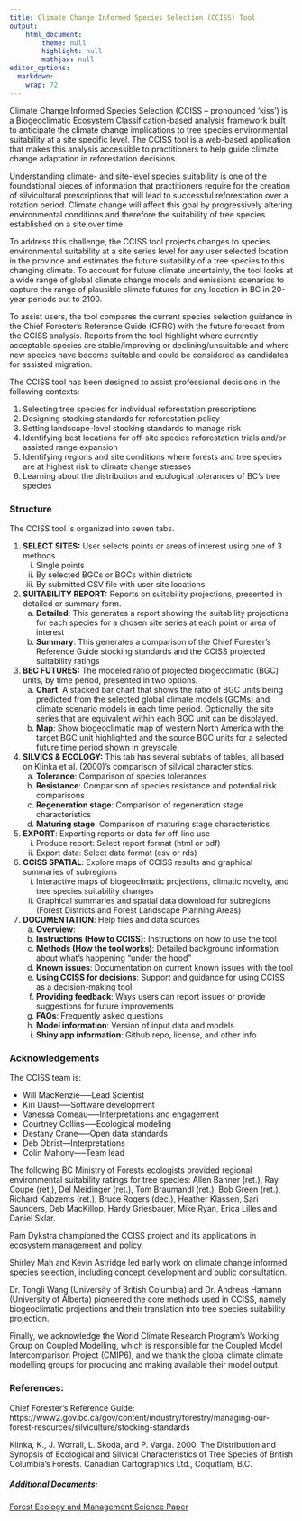 ```yaml
---
title: Climate Change Informed Species Selection (CCISS) Tool
output: 
    html_document:
        theme: null
        highlight: null
        mathjax: null
editor_options: 
  markdown: 
    wrap: 72
---
```


Climate Change Informed Species Selection (CCISS – pronounced ‘kiss’) is a Biogeoclimatic Ecosystem Classification-based analysis framework built to anticipate the climate change implications to tree species environmental suitability at a site specific level. The CCISS tool is a web-based application that makes this analysis accessible to practitioners to help guide climate change adaptation in reforestation decisions.

Understanding climate- and site-level species suitability is one of the foundational pieces of information that practitioners require for the creation of silvicultural prescriptions that will lead to successful reforestation over a rotation period. Climate change will affect this goal by progressively altering environmental conditions and therefore the suitability of tree species established on a site over time.

To address this challenge, the CCISS tool projects changes to species environmental suitability at a site series level for any user selected location in the province and estimates the future suitability of a tree species to this changing climate. To account for future climate uncertainty, the tool looks at a wide range of global climate change models and emissions scenarios to capture the range of plausible climate futures for any location in BC in 20-year periods out to 2100.

To assist users, the tool compares the current species selection guidance in the Chief Forester's Reference Guide (CFRG) with the future forecast from the CCISS analysis. Reports from the tool highlight where currently acceptable species are stable/improving or declining/unsuitable and where new species have become suitable and could be considered as candidates for assisted migration.

The CCISS tool has been designed to assist professional decisions in the following contexts:

1. Selecting tree species for individual reforestation prescriptions
2. Designing stocking standards for reforestation policy
3. Setting landscape-level stocking standards to manage risk
4. Identifying best locations for off-site species reforestation trials and/or assisted range expansion
5. Identifying regions and site conditions where forests and tree species are at highest risk to climate change stresses
6. Learning about the distribution and ecological tolerances of BC's tree species

### Structure

The CCISS tool is organized into seven tabs.

1.	__SELECT SITES:__ User selects points or areas of interest using one of 3 methods
    i.	Single points
    ii.	By selected BGCs or BGCs within districts
    iii.	By submitted CSV file with user site locations
  
2.	__SUITABILITY REPORT:__ Reports on suitability projections, presented in detailed or summary form. 
    a.	__Detailed__: This generates a report showing the suitability projections for each species for a chosen site series at each point or area of interest
    b.	__Summary__: This generates a comparison of the Chief Forester's Reference Guide stocking standards and the CCISS projected suitability ratings
    
3.	__BEC FUTURES:__ The modeled ratio of projected biogeoclimatic (BGC) units, by time period, presented in two options.
    a.	__Chart__: A stacked bar chart that shows the ratio of BGC units being predicted from the selected global climate models (GCMs) and climate scenario models in each time period. Optionally, the site series that are equivalent within each BGC unit can be displayed.
    b.	__Map__: Show biogeoclimatic map of western North America with the target BGC unit highlighted and the source BGC units for a selected future time period shown in greyscale. 

4.	__SILVICS & ECOLOGY:__ This tab has several subtabs of tables, all based on Klinka et al. (2000)'s comparison of silvical characteristics.
    a.	__Tolerance__: Comparison of species tolerances
    b.	__Resistance__: Comparison of species resistance and potential risk comparisons
    c.  __Regeneration stage__: Comparison of regeneration stage characteristics
    d.  __Maturing stage__: Comparison of maturing stage characteristics

5.	__EXPORT__: Exporting reports or data for off-line use
    i. Produce report: Select report format (html or pdf)
    ii. Export data: Select data format (csv or rds)

6.	__CCISS SPATIAL__: Explore maps of CCISS results and graphical summaries of subregions
    i. Interactive maps of biogeoclimatic projections, climatic novelty, and tree species suitability changes
    ii. Graphical summaries and spatial data download for subregions (Forest Districts and Forest Landscape Planning Areas)

7.	__DOCUMENTATION__: Help files and data sources
    a.	__Overview__: 
    b.	__Instructions (How to CCISS)__: Instructions on how to use the tool
    c.	__Methods (How the tool works)__: Detailed background information about what's happening "under the hood"
    d.	__Known issues__: Documentation on current known issues with the tool
    e.  __Using CCISS for decisions__: Support and guidance for using CCISS as a decision-making tool
    f.  __Providing feedback__: Ways users can report issues or provide suggestions for future improvements
    g.  __FAQs__: Frequently asked questions
    h.  __Model information__: Version of input data and models
    i.  __Shiny app information__: Github repo, license, and other info
   
### Acknowledgements

The CCISS team is: 

-	Will MacKenzie--—Lead Scientist
-	Kiri Daust--—Software development 
-	Vanessa Comeau--—Interpretations and engagement
-	Courtney Collins—--Ecological modeling
-	Destany Crane—--Open data standards
- Deb Obrist---Interpretations
-	Colin Mahony—--Team lead

The following BC Ministry of Forests ecologists provided regional environmental suitability ratings for tree species: Allen Banner (ret.), Ray Coupe (ret.), Del Meidinger (ret.), Tom Braumandl (ret.), Bob Green (ret.), Richard Kabzems (ret.), Bruce Rogers (dec.), Heather Klassen, Sari Saunders, Deb MacKillop, Hardy Griesbauer, Mike Ryan, Erica Lilles and Daniel Sklar. 

Pam Dykstra championed the CCISS project and its applications in ecosystem management and policy.

Shirley Mah and Kevin Astridge led early work on climate change informed species selection, including concept development and public consultation. 

Dr. Tongli Wang (University of British Columbia) and Dr. Andreas Hamann (University of Alberta) pioneered the core methods used in CCISS, namely biogeoclimatic projections and their translation into tree species suitability projection.

Finally, we acknowledge the World Climate Research Program’s Working Group on Coupled Modelling, which is responsible for the Coupled Model Intercomparison Project (CMIP6), and we thank the global climate climate modelling groups for producing and making available their model output.
    
### References: 

Chief Forester's Reference Guide: https://www2.gov.bc.ca/gov/content/industry/forestry/managing-our-forest-resources/silviculture/stocking-standards

Klinka, K., J. Worrall, L. Skoda, and P. Varga. 2000. The Distribution and Synopsis of 
Ecological and Silvical Characteristics of Tree Species of British Columbia's Forests. Canadian Cartographics Ltd., Coquitlam, B.C.

##### Additional Documents:
[Forest Ecology and Management Science Paper](./downloadable_docs/MacKenzieMahony2021_CCISS_FEM.pdf)

